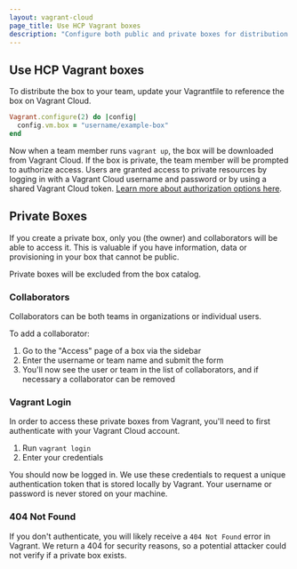 ```yaml
---
layout: vagrant-cloud
page_title: Use HCP Vagrant boxes
description: "Configure both public and private boxes for distribution or to add collaborators."
---
```


## Use HCP Vagrant boxes

To distribute the box to your team, update your Vagrantfile to reference the
box on Vagrant Cloud.

```ruby
Vagrant.configure(2) do |config|
  config.vm.box = "username/example-box"
end
```

Now when a team member runs `vagrant up`, the box will be downloaded from Vagrant Cloud.
If the box is private, the team member will be prompted to authorize access. Users
are granted access to private resources by logging in with a Vagrant Cloud username and
password or by using a shared Vagrant Cloud token.
[Learn more about authorization options here](/vagrant/vagrant-cloud/users/authentication).

## Private Boxes

If you create a private box, only you (the owner) and collaborators
will be able to access it. This is valuable if you
have information, data or provisioning in your box
that cannot be public.

Private boxes will be excluded from the box catalog.

### Collaborators

Collaborators can be both teams in organizations or individual users.

To add a collaborator:

1. Go to the "Access" page of a box via the sidebar
2. Enter the username or team name and submit the form
3. You'll now see the user or team in the list of collaborators,
   and if necessary a collaborator can be removed

### Vagrant Login

In order to access these private boxes from Vagrant, you'll need to first
authenticate with your Vagrant Cloud account.

1. Run `vagrant login`
2. Enter your credentials

You should now be logged in. We use these credentials to request
a unique authentication token that is stored locally by Vagrant. Your
username or password is never stored on your machine.

### 404 Not Found

If you don't authenticate, you will likely receive a `404 Not Found`
error in Vagrant. We return a 404 for security reasons, so a potential
attacker could not verify if a private box exists.
